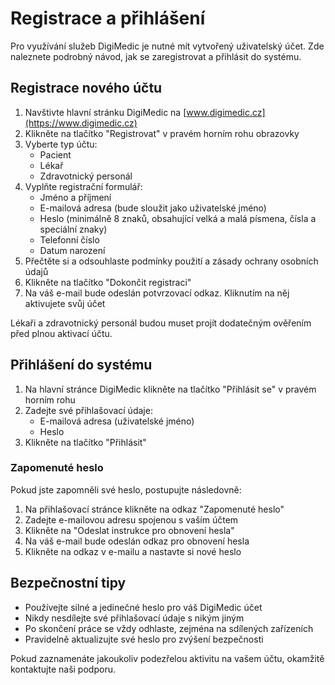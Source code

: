 
# Registrace a přihlášení

Pro využívání služeb DigiMedic je nutné mít vytvořený uživatelský účet. Zde naleznete podrobný návod, jak se zaregistrovat a přihlásit do systému.

## Registrace nového účtu

1. Navštivte hlavní stránku DigiMedic na [www.digimedic.cz](https://www.digimedic.cz)
2. Klikněte na tlačítko "Registrovat" v pravém horním rohu obrazovky
3. Vyberte typ účtu:
   - Pacient
   - Lékař
   - Zdravotnický personál
4. Vyplňte registrační formulář:
   - Jméno a příjmení
   - E-mailová adresa (bude sloužit jako uživatelské jméno)
   - Heslo (minimálně 8 znaků, obsahující velká a malá písmena, čísla a speciální znaky)
   - Telefonní číslo
   - Datum narození
5. Přečtěte si a odsouhlaste podmínky použití a zásady ochrany osobních údajů
6. Klikněte na tlačítko "Dokončit registraci"
7. Na váš e-mail bude odeslán potvrzovací odkaz. Kliknutím na něj aktivujete svůj účet

<Callout type="info">
  Lékaři a zdravotnický personál budou muset projít dodatečným ověřením před plnou aktivací účtu.
</Callout>

## Přihlášení do systému

1. Na hlavní stránce DigiMedic klikněte na tlačítko "Přihlásit se" v pravém horním rohu
2. Zadejte své přihlašovací údaje:
   - E-mailová adresa (uživatelské jméno)
   - Heslo
3. Klikněte na tlačítko "Přihlásit"

### Zapomenuté heslo

Pokud jste zapomněli své heslo, postupujte následovně:

1. Na přihlašovací stránce klikněte na odkaz "Zapomenuté heslo"
2. Zadejte e-mailovou adresu spojenou s vaším účtem
3. Klikněte na "Odeslat instrukce pro obnovení hesla"
4. Na váš e-mail bude odeslán odkaz pro obnovení hesla
5. Klikněte na odkaz v e-mailu a nastavte si nové heslo

## Bezpečnostní tipy

- Používejte silné a jedinečné heslo pro váš DigiMedic účet
- Nikdy nesdílejte své přihlašovací údaje s nikým jiným
- Po skončení práce se vždy odhlaste, zejména na sdílených zařízeních
- Pravidelně aktualizujte své heslo pro zvýšení bezpečnosti

<Callout type="warning">
  Pokud zaznamenáte jakoukoliv podezřelou aktivitu na vašem účtu, okamžitě kontaktujte naši podporu.
</Callout>
